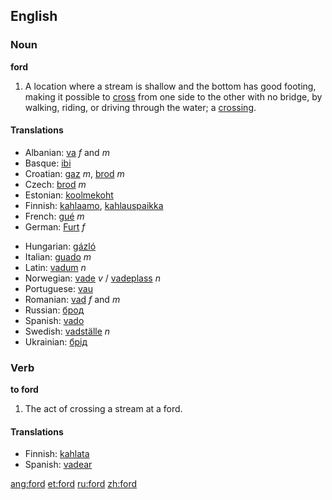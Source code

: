 {{see|Ford|FORD}}
==English==

===Noun===
'''ford'''

# A location where a stream is shallow and the bottom has good footing, making it possible to [[cross]] from one side to the other with no bridge, by walking, riding, or driving through the water; a [[crossing]].

====Translations====
{{top}}
*Albanian: [[va]] ''f'' and ''m''
*Basque: [[ibi]]
*Croatian: [[gaz]] ''m'', [[brod]] ''m''
*Czech: [[brod]] ''m''
*Estonian: [[koolmekoht]]
*Finnish: [[kahlaamo]], [[kahlauspaikka]]
*French: [[gué]] ''m''
*German: [[Furt]] ''f''
{{mid}}
*Hungarian: [[gázló]]
*Italian: [[guado]] ''m''
*Latin: [[vadum]] ''n''
*Norwegian: [[vade]] ''v'' / [[vadeplass]] ''n''
*Portuguese: [[vau]]
*Romanian: [[vad]] ''f'' and ''m''
*Russian: [[брод]]
*Spanish: [[vado]] {{m}}
*Swedish: [[vadställe]] ''n''
*Ukrainian: [[брід]]
{{bottom}}

===Verb===
'''to ford'''

# The act of crossing a stream at a ford.

====Translations====
*Finnish: [[kahlata]]
*Spanish: [[vadear]]

[[ang:ford]]
[[et:ford]]
[[ru:ford]]
[[zh:ford]]